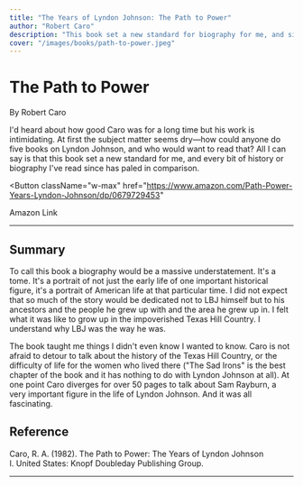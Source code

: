 ```yaml
---
title: "The Years of Lyndon Johnson: The Path to Power"
author: "Robert Caro"
description: "This book set a new standard for biography for me, and since reading it little else compares."
cover: "/images/books/path-to-power.jpeg"
---
```


# The Path to Power

By Robert Caro

<p className="large">
  I'd heard about how good Caro was for a long time but his work is
  intimidating. At first the subject matter seems dry—how could anyone do five
  books on Lyndon Johnson, and who would want to read that? All I can say is
  that this book set a new standard for me, and every bit of history or
  biography I've read since has paled in comparison.
</p>

<Button
  className="w-max"
  href="https://www.amazon.com/Path-Power-Years-Lyndon-Johnson/dp/0679729453"
>
  <Icon icon="external" className="w-5 mr-2" />
  Amazon Link
</Button>

---

## Summary

To call this book a biography would be a massive understatement. It's a tome. It's a portrait of not just the early life of one important historical figure, it's a portrait of American life at that particular time. I did not expect that so much of the story would be dedicated not to LBJ himself but to his ancestors and the people he grew up with and the area he grew up in. I felt what it was like to grow up in the impoverished Texas Hill Country. I understand why LBJ was the way he was.

The book taught me things I didn't even know I wanted to know. Caro is not afraid to detour to talk about the history of the Texas Hill Country, or the difficulty of life for the women who lived there ("The Sad Irons" is the best chapter of the book and it has nothing to do with Lyndon Johnson at all). At one point Caro diverges for over 50 pages to talk about Sam Rayburn, a very important figure in the life of Lyndon Johnson. And it was all fascinating.

<HrSection />

## Reference

Caro, R. A. (1982). The Path to Power: The Years of Lyndon Johnson I. United States: Knopf Doubleday Publishing Group.

---
